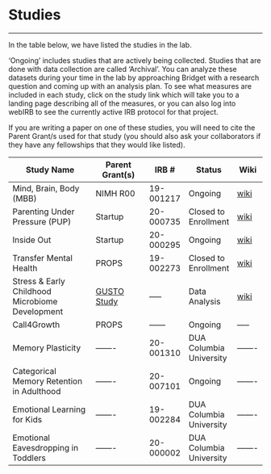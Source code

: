 # Studies 

----------

In the table below, we have listed the studies in the lab. 

‘Ongoing’ includes studies that are actively being collected. Studies that are done with data collection are called ‘Archival’. You can analyze these datasets during your time in the lab by approaching Bridget with a research question and coming up with an analysis plan. To see what measures are included in each study, click on the study link which will take you to a landing page describing all of the measures, or you can also log into webIRB to see the currently active IRB protocol for that project. 

If you are writing a paper on one of these studies, you will need to cite the Parent Grant/s used for that study (you should also ask your collaborators if they have any fellowships that they would like listed).

| Study Name              | Parent Grant(s) | IRB #     | Status  | Wiki |
| ----------------------- | --------------- | --------- | ------- | ------- |
| Mind, Brain, Body (MBB) | NIMH R00        | 19-001217 | Ongoing | [wiki](https://bablab.github.io/wiki_mind_brain_body/) |
| Parenting Under Pressure (PUP) | Startup | 20-000735  | Closed to Enrollment | [wiki](https://bablab.github.io/wiki_parenting_under_pressure/) |
| Inside Out   | Startup         | 20-000295 | Ongoing | [wiki](https://bablab.github.io/wiki_inside_out/) |
| Transfer Mental Health  | PROPS           | 19-002273 | Closed to Enrollment | [wiki](https://bablab.github.io/wiki_transfer_mental_health/) | 
| Stress & Early Childhood Microbiome Development | [GUSTO Study](http://www.gusto.sg/) |-----| Data Analysis | [wiki](https://bablab.github.io/wiki_gusto/)
| Call4Growth | PROPS           | ------ | Ongoing | -----|
| Memory Plasticity  | -------           | 20-001310 | DUA Columbia University |------- |
| Categorical Memory Retention in Adulthood  | -------           | 20-007101 | Ongoing |------- |
| Emotional Learning for Kids  | -------           | 19-002284  | DUA Columbia University |------- |
| Emotional Eavesdropping in Toddlers  | -------           | 20-000002 | DUA Columbia University |------- |
